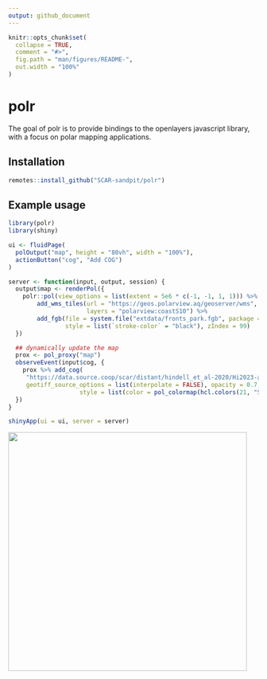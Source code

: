 ```yaml
---
output: github_document
---
```


<!-- README.md is generated from README.Rmd. Please edit that file -->

```r
knitr::opts_chunk$set(
  collapse = TRUE,
  comment = "#>",
  fig.path = "man/figures/README-",
  out.width = "100%"
)
```

# polr

<!-- badges: start -->
<!-- badges: end -->

The goal of polr is to provide bindings to the openlayers javascript library, with a focus on polar mapping applications.

## Installation

``` r
remotes::install_github("SCAR-sandpit/polr")

```

## Example usage

```r
library(polr)
library(shiny)

ui <- fluidPage(
  polOutput("map", height = "80vh", width = "100%"),
  actionButton("cog", "Add COG")
)

server <- function(input, output, session) {
  output$map <- renderPol({
    polr::pol(view_options = list(extent = 5e6 * c(-1, -1, 1, 1))) %>%
        add_wms_tiles(url = "https://geos.polarview.aq/geoserver/wms",
                      layers = "polarview:coastS10") %>%
        add_fgb(file = system.file("extdata/fronts_park.fgb", package = "polr"),
                style = list(`stroke-color` = "black"), zIndex = 99)
  })

  ## dynamically update the map
  prox <- pol_proxy("map")
  observeEvent(input$cog, {
    prox %>% add_cog(
     "https://data.source.coop/scar/distant/hindell_et_al-2020/Hi2023-aes_colony_weighted_cog.tif",
     geotiff_source_options = list(interpolate = FALSE), opacity = 0.7,
                    style = list(color = pol_colormap(hcl.colors(21, "Spectral", rev = TRUE))))
  })
}

shinyApp(ui = ui, server = server)

```

<img src = "man/figures/polr-screenshot.png" style = "width:50vw;" />

